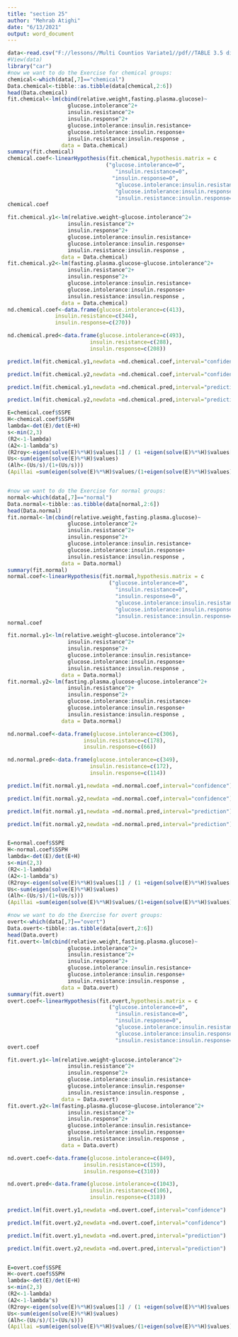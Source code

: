 ```yaml
---
title: "section 25"
author: "Mehrab Atighi"
date: "6/13/2021"
output: word_document
---
```


```r
data<-read.csv("F://lessons//Multi Countios Variate1//pdf//TABLE 3.5 diabet.csv")
#View(data)
library("car")
#now we want to do the Exercise for chemical groups:
chemical<-which(data[,7]=="chemical")
Data.chemical<-tibble::as.tibble(data[chemical,2:6])
head(Data.chemical)
fit.chemical<-lm(cbind(relative.weight,fasting.plasma.glucose)~
                   glucose.intolerance^2+
                   insulin.resistance^2+
                   insulin.response^2+
                   glucose.intolerance:insulin.resistance+
                   glucose.intolerance:insulin.response+
                   insulin.resistance:insulin.response ,
                 data = Data.chemical)
summary(fit.chemical)
chemical.coef<-linearHypothesis(fit.chemical,hypothesis.matrix = c
                               ("glucose.intolerance=0",
                                  "insulin.resistance=0",
                                 "insulin.response=0",
                                  "glucose.intolerance:insulin.resistance=0",
                                  "glucose.intolerance:insulin.response=0",
                                  "insulin.resistance:insulin.response=0"))
chemical.coef

fit.chemical.y1<-lm(relative.weight~glucose.intolerance^2+
                   insulin.resistance^2+
                   insulin.response^2+
                   glucose.intolerance:insulin.resistance+
                   glucose.intolerance:insulin.response+
                   insulin.resistance:insulin.response ,
                 data = Data.chemical)
fit.chemical.y2<-lm(fasting.plasma.glucose~glucose.intolerance^2+
                   insulin.resistance^2+
                   insulin.response^2+
                   glucose.intolerance:insulin.resistance+
                   glucose.intolerance:insulin.response+
                   insulin.resistance:insulin.response ,
                 data = Data.chemical)
nd.chemical.coef<-data.frame(glucose.intolerance=c(413),
               insulin.resistance=c(344),
               insulin.response=c(270))

nd.chemical.pred<-data.frame(glucose.intolerance=c(493),
                          insulin.resistance=c(288),
                          insulin.response=c(208))

predict.lm(fit.chemical.y1,newdata =nd.chemical.coef,interval="confidence")

predict.lm(fit.chemical.y2,newdata =nd.chemical.coef,interval="confidence")

predict.lm(fit.chemical.y1,newdata =nd.chemical.pred,interval="prediction")

predict.lm(fit.chemical.y2,newdata =nd.chemical.pred,interval="prediction")

E=chemical.coef$SSPE
H<-chemical.coef$SSPH
lambda<-det(E)/det(E+H)
s<-min(2,3)
(R2<-1-lambda)
(A2<-1-lambda^s)
(R2roy<-eigen(solve(E)%*%H)$values[1] / (1 +eigen(solve(E)%*%H)$values[1]))
Us<-sum(eigen(solve(E)%*%H)$values)
(Alh<-(Us/s)/(1+(Us/s)))
(Apillai =sum(eigen(solve(E)%*%H)$values/(1+eigen(solve(E)%*%H)$values)))



```


```r

#now we want to do the Exercise for normal groups:
normal<-which(data[,7]=="normal")
Data.normal<-tibble::as.tibble(data[normal,2:6])
head(Data.normal)
fit.normal<-lm(cbind(relative.weight,fasting.plasma.glucose)~
                   glucose.intolerance^2+
                   insulin.resistance^2+
                   insulin.response^2+
                   glucose.intolerance:insulin.resistance+
                   glucose.intolerance:insulin.response+
                   insulin.resistance:insulin.response ,
                 data = Data.normal)
summary(fit.normal)
normal.coef<-linearHypothesis(fit.normal,hypothesis.matrix = c
                                ("glucose.intolerance=0",
                                  "insulin.resistance=0",
                                  "insulin.response=0",
                                  "glucose.intolerance:insulin.resistance=0",
                                  "glucose.intolerance:insulin.response=0",
                                  "insulin.resistance:insulin.response=0"))
normal.coef

fit.normal.y1<-lm(relative.weight~glucose.intolerance^2+
                   insulin.resistance^2+
                   insulin.response^2+
                   glucose.intolerance:insulin.resistance+
                   glucose.intolerance:insulin.response+
                   insulin.resistance:insulin.response ,
                 data = Data.normal)
fit.normal.y2<-lm(fasting.plasma.glucose~glucose.intolerance^2+
                   insulin.resistance^2+
                   insulin.response^2+
                   glucose.intolerance:insulin.resistance+
                   glucose.intolerance:insulin.response+
                   insulin.resistance:insulin.response ,
                 data = Data.normal)

nd.normal.coef<-data.frame(glucose.intolerance=c(306),
                        insulin.resistance=c(178),
                        insulin.response=c(66))

nd.normal.pred<-data.frame(glucose.intolerance=c(349),
                          insulin.resistance=c(172),
                          insulin.response=c(114))

predict.lm(fit.normal.y1,newdata =nd.normal.coef,interval="confidence")

predict.lm(fit.normal.y2,newdata =nd.normal.coef,interval="confidence")

predict.lm(fit.normal.y1,newdata =nd.normal.pred,interval="prediction")

predict.lm(fit.normal.y2,newdata =nd.normal.pred,interval="prediction")


E=normal.coef$SSPE
H<-normal.coef$SSPH
lambda<-det(E)/det(E+H)
s<-min(2,3)
(R2<-1-lambda)
(A2<-1-lambda^s)
(R2roy<-eigen(solve(E)%*%H)$values[1] / (1 +eigen(solve(E)%*%H)$values[1]))
Us<-sum(eigen(solve(E)%*%H)$values)
(Alh<-(Us/s)/(1+(Us/s)))
(Apillai =sum(eigen(solve(E)%*%H)$values/(1+eigen(solve(E)%*%H)$values)))


```

```r

#now we want to do the Exercise for overt groups:
overt<-which(data[,7]=="overt")
Data.overt<-tibble::as.tibble(data[overt,2:6])
head(Data.overt)
fit.overt<-lm(cbind(relative.weight,fasting.plasma.glucose)~
                   glucose.intolerance^2+
                   insulin.resistance^2+
                   insulin.response^2+
                   glucose.intolerance:insulin.resistance+
                   glucose.intolerance:insulin.response+
                   insulin.resistance:insulin.response ,
                 data = Data.overt)
summary(fit.overt)
overt.coef<-linearHypothesis(fit.overt,hypothesis.matrix = c
                                ("glucose.intolerance=0",
                                  "insulin.resistance=0",
                                  "insulin.response=0",
                                  "glucose.intolerance:insulin.resistance=0",
                                  "glucose.intolerance:insulin.response=0",
                                  "insulin.resistance:insulin.response=0"))
overt.coef

fit.overt.y1<-lm(relative.weight~glucose.intolerance^2+
                   insulin.resistance^2+
                   insulin.response^2+
                   glucose.intolerance:insulin.resistance+
                   glucose.intolerance:insulin.response+
                   insulin.resistance:insulin.response ,
                 data = Data.overt)
fit.overt.y2<-lm(fasting.plasma.glucose~glucose.intolerance^2+
                   insulin.resistance^2+
                   insulin.response^2+
                   glucose.intolerance:insulin.resistance+
                   glucose.intolerance:insulin.response+
                   insulin.resistance:insulin.response ,
                 data = Data.overt)

nd.overt.coef<-data.frame(glucose.intolerance=c(849),
                        insulin.resistance=c(159),
                        insulin.response=c(310))

nd.overt.pred<-data.frame(glucose.intolerance=c(1043),
                          insulin.resistance=c(106),
                          insulin.response=c(318))

predict.lm(fit.overt.y1,newdata =nd.overt.coef,interval="confidence")

predict.lm(fit.overt.y2,newdata =nd.overt.coef,interval="confidence")

predict.lm(fit.overt.y1,newdata =nd.overt.pred,interval="prediction")

predict.lm(fit.overt.y2,newdata =nd.overt.pred,interval="prediction")


E=overt.coef$SSPE
H<-overt.coef$SSPH
lambda<-det(E)/det(E+H)
s<-min(2,3)
(R2<-1-lambda)
(A2<-1-lambda^s)
(R2roy<-eigen(solve(E)%*%H)$values[1] / (1 +eigen(solve(E)%*%H)$values[1]))
Us<-sum(eigen(solve(E)%*%H)$values)
(Alh<-(Us/s)/(1+(Us/s)))
(Apillai =sum(eigen(solve(E)%*%H)$values/(1+eigen(solve(E)%*%H)$values)))


```

